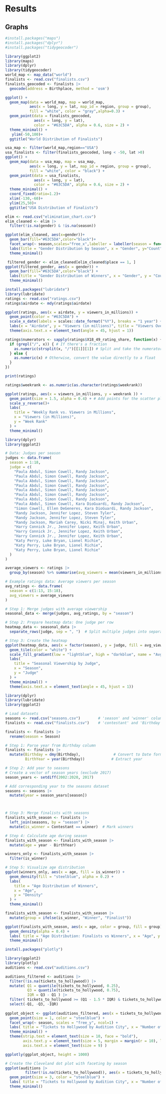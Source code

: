 # Results

## Graphs
```r
#install.packages("maps")
#install.packages("dplyr")
#install.packages("tidygeocoder")
```


```r
library(ggplot2)
library(maps)
library(dplyr)
library(tidygeocoder)
world_map <- map_data("world")
finalists <- read.csv("finalists.csv")
finalists_geocoded <- finalists |>
  geocode(address = Birthplace, method = 'osm')
```

```r
ggplot() + 
  geom_map(data = world_map, map = world_map, 
           aes(x = long, y = lat, map_id = region, group = group), 
           fill = "white", color = "gray",alpha=0.3) + 
  geom_point(data = finalists_geocoded, 
             aes(x = long, y = lat), 
             color = "#63C5DA", alpha = 0.6, size = 2) + 
  theme_minimal() + 
   ylim(-50,100)+
  ggtitle("World Distribution of Finalists")
```
```r
usa_map <- filter(world_map,region=="USA")
usa_finalists <- filter(finalists_geocoded, long < -50, lat >0)
ggplot() + 
  geom_map(data = usa_map, map = usa_map, 
           aes(x = long, y = lat, map_id = region, group = group), 
           fill = "white", color = "black") + 
  geom_point(data = usa_finalists, 
             aes(x = long, y = lat), 
             color = "#63C5DA", alpha = 0.6, size = 2) + 
  theme_minimal() + 
  coord_fixed(ratio=1.2)+
  xlim(-130,-60)+
  ylim(25,50)+
  ggtitle("USA Distribution of Finalists")
```
```r
elim <- read.csv("elimination_chart.csv")
elim_cleaned <- elim |>
  filter(!is.na(gender) & !is.na(season))

ggplot(elim_cleaned, aes(x=gender))+
  geom_bar(fill="#63C5DA",color="black")+
  facet_wrap(~ season,scales="free_x",labeller = labeller(season = function(x) paste("Season", x)))+
  labs(title = "Gender Distribution by Season", x = "Gender", y="Count")+
  theme_minimal()
```
```r
 filtered_gender <- elim_cleaned[elim_cleaned$place == 1, ] 
ggplot(filtered_gender, aes(x = gender)) + 
  geom_bar(fill="#63C5DA",color="black") + 
  labs(title = "Gender Distribution of Winners", x = "Gender", y = "Count") + 
  theme_minimal()
```
```r
install.packages("lubridate")
library(lubridate)
ratings <- read.csv("ratings.csv")
ratings$airdate <- mdy(ratings$airdate) 

ggplot(ratings, aes(x = airdate, y = viewers_in_millions)) + 
  geom_point(color = "#63C5DA") + 
  scale_x_date(labels = scales::date_format("%Y"), breaks = "1 year") + 
  labs(x = "Airdate", y = "Viewers (in millions)", title = "Viewers Over Time") + 
  theme(axis.text.x = element_text(angle = 45, hjust = 1))
```
```r
ratings$numerators <- sapply(ratings$X18_49_rating_share, function(x) {
  if (grepl("/", x)) { # If there's a fraction
    as.numeric(strsplit(x, "/")[[1]][1]) # Split and take the numerator as a number
  } else {
    as.numeric(x) # Otherwise, convert the value directly to a float
  }
})

print(ratings)
```



```r
ratings$weekrank <- as.numeric(as.character(ratings$weekrank))

ggplot(ratings, aes(x = viewers_in_millions, y = weekrank )) +
  geom_point(size = 1.5, alpha = 0.4) + # Add points for the scatter plot
  scale_y_reverse()+
  labs(
    title = "Weekly Rank vs. Viewers in Millions",
    x = "Viewers (in Millions)",
    y = "Week Rank"
  ) +
  theme_minimal() 
```



```r
library(dplyr)
library(ggplot2)

# Data: Judges per season
judges <- data.frame(
  season = 1:18,
  judge = c(
    "Paula Abdul, Simon Cowell, Randy Jackson",
    "Paula Abdul, Simon Cowell, Randy Jackson",
    "Paula Abdul, Simon Cowell, Randy Jackson",
    "Paula Abdul, Simon Cowell, Randy Jackson",
    "Paula Abdul, Simon Cowell, Randy Jackson",
    "Paula Abdul, Simon Cowell, Randy Jackson",
    "Paula Abdul, Simon Cowell, Randy Jackson",
    "Paula Abdul, Simon Cowell, Kara DioGuardi, Randy Jackson",
    "Simon Cowell, Ellen DeGeneres, Kara DioGuardi, Randy Jackson",
    "Randy Jackson, Jennifer Lopez, Steven Tyler",
    "Randy Jackson, Jennifer Lopez, Steven Tyler",
    "Randy Jackson, Mariah Carey, Nicki Minaj, Keith Urban",
    "Harry Connick Jr., Jennifer Lopez, Keith Urban",
    "Harry Connick Jr., Jennifer Lopez, Keith Urban",
    "Harry Connick Jr., Jennifer Lopez, Keith Urban",
    "Katy Perry, Luke Bryan, Lionel Richie",
    "Katy Perry, Luke Bryan, Lionel Richie",
    "Katy Perry, Luke Bryan, Lionel Richie"
  )
)

average_viewers <- ratings |>
  group_by(season) %>% summarise(avg_viewers = mean(viewers_in_millions, na.rm = TRUE))

# Example ratings data: Average viewers per season
avg_ratings <- data.frame(
  season = c(1:13, 15:18),
  avg_viewers = average_viewers
)

# Step 1: Merge judges with average viewership
seasonal_data <- merge(judges, avg_ratings, by = "season")

# Step 2: Prepare heatmap data: One judge per row
heatmap_data <- seasonal_data |>
  separate_rows(judge, sep = ", ")  # Split multiple judges into separate rows

# Step 3: Create the heatmap
ggplot(heatmap_data, aes(x = factor(season), y = judge, fill = avg_viewers.avg_viewers)) +
  geom_tile(color = "white") +
  scale_fill_gradient(low = "lightblue", high = "darkblue", name = "Avg Viewers\n(Millions)") +
  labs(
    title = "Seasonal Viewership by Judge",
    x = "Season",
    y = "Judge"
  ) +
  theme_minimal() +
  theme(axis.text.x = element_text(angle = 45, hjust = 1))

```

```r
library(dplyr)
library(lubridate)
library(ggplot2)

# Load datasets
seasons <- read.csv("seasons.csv")        # 'season' and 'winner' columns
finalists <- read.csv("finalists.csv")    # 'contestant' and 'Birthday' columns

finalists <- finalists |>
  rename(season = Season)

# Step 1: Parse year from Birthday column
finalists <- finalists |>
  mutate(Birthday = dmy(Birthday),               # Convert to Date format
         BirthYear = year(Birthday))            # Extract year

# Step 2: Add year to seasons
# Create a vector of season years (exclude 2017)
season_years <- setdiff(2002:2020, 2017)

# Add corresponding year to the seasons dataset
seasons <- seasons |>
  mutate(year = season_years[season])



# Step 3: Merge finalists with seasons
finalists_with_season <- finalists |>
  left_join(seasons, by = "season") |>
  mutate(is_winner = Contestant == winner)  # Mark winners

# Step 4: Calculate age during season
finalists_with_season <- finalists_with_season |>
  mutate(age = year - BirthYear)

winners_only <- finalists_with_season |>
  filter(is_winner)

# Step 5: Visualize age distribution
ggplot(winners_only, aes(x = age, fill = is_winner)) +
  geom_density(fill = "steelblue", alpha = 0.2) +
  labs(
    title = "Age Distribution of Winners",
    x = "Age",
    y = "Density"
  ) +
  theme_minimal()

```

```r
finalists_with_season <- finalists_with_season |>
  mutate(group = ifelse(is_winner, "Winner", "Finalist")) 

ggplot(finalists_with_season, aes(x = age, color = group, fill = group)) + 
  geom_density(alpha = 0.4) + 
  labs( title = "Age Distribution: Finalists vs Winners", x = "Age", y = "Density" ) + scale_color_manual(values = c("Finalist" = "steelblue", "Winner" = "darkred")) + scale_fill_manual(values = c("Finalist" = "steelblue", "Winner" = "darkred")) +
  theme_minimal()
```
```r
install.packages("plotly")
```

```r
library(ggplot2)
library(plotly)
auditions <- read.csv("auditions.csv")

auditions_filtered <- auditions |>
  filter(!is.na(tickets_to_hollywood)) |>
  mutate( Q1 = quantile(tickets_to_hollywood, 0.25), 
          Q3 = quantile(tickets_to_hollywood, 0.75), 
          IQR = Q3 - Q1 ) |>
  filter( tickets_to_hollywood >= (Q1 - 1.5 * IQR) & tickets_to_hollywood <= (Q3 + 1.5 * IQR)) |>
  select(-Q1, -Q3, -IQR)
                                   
ggplot_object <- ggplot(auditions_filtered, aes(x = tickets_to_hollywood, y = reorder(audition_city, tickets_to_hollywood, FUN = function(x) length(x)))) + 
  geom_point(size = 1, color = "steelblue") + 
  facet_wrap(~ season, scales = "free_y", ncol=1) +
  labs( title = "Tickets to Hollywood by Audition City", x = "Number of Tickets to Hollywood", y = "Audition City" ) + 
  theme_minimal() + 
  theme(strip.text = element_text(size = 10, face = "bold"),
        axis.text.y = element_text(size = 5, margin = margin(r = 10), lineheight = 1.2), 
        axis.text.x = element_text(size = 9) ) 

ggplotly(ggplot_object, height = 1000)

```

```r
# Create the Cleveland dot plot with faceting by season
ggplot(auditions |>
         filter(!is.na(tickets_to_hollywood)), aes(x = tickets_to_hollywood, y = reorder(audition_city, tickets_to_hollywood, FUN = function(x) length(x)))) + 
  geom_point(size = 3, color = "steelblue") + 
  labs( title = "Tickets to Hollywood by Audition City", x = "Number of Tickets to Hollywood", y = "Audition City" ) + 
  theme_minimal()

```


